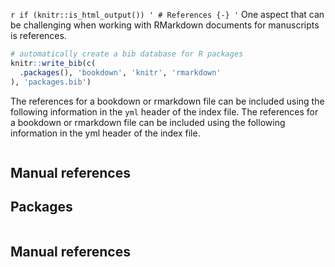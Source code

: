 `r if (knitr::is_html_output()) '
# References {-}
'`
One aspect that can be challenging when working with RMarkdown documents for manuscripts is references.

```r
# automatically create a bib database for R packages
knitr::write_bib(c(
  .packages(), 'bookdown', 'knitr', 'rmarkdown'
), 'packages.bib')
```

The references for a bookdown or rmarkdown file can be included using the following information in the `yml` header of the index file.
The references for a bookdown or rmarkdown file can be included using the following information in the yml header of the index file.

```

```
## Manual references


## Packages

```r

```

## Manual references
